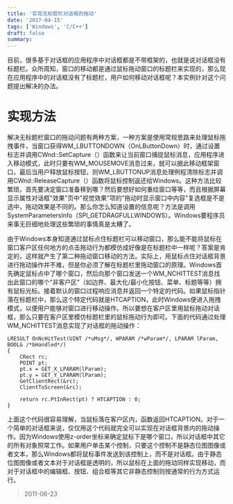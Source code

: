 ```yaml
---
title: '实现无标题栏对话框的拖动'
date: '2017-04-15'
tags: ['Windows', 'C/C++']
draft: false
summary: 
---
```


目前，很多基于对话框的应用程序中对话框都是不带框架的，也就是说对话框没有标题栏。众所周知，窗口的移动都是通过鼠标拖动窗口的标题栏来实现的，那么现在应用程序中的对话框没有了标题栏，用户如何移动对话框呢？本实例针对这个问题提出解决的办法。

# 实现方法
解决无标题栏窗口的拖动问题有两种方案，一种方案是使用常规思路来处理鼠标拖拽事件，当窗口获得WM_LBUTTONDOWN（OnLButtonDown）时，通过设置标志并调用CWnd::SetCapture（）函数来让当前窗口捕捉鼠标消息，应用程序进入移动模式，此时只要有WM_MOUSEMOVE消息过来，就可以据此移动框架窗口，最后当用户释放鼠标按钮，则WM_LBUTTONUP消息处理例程清除标志并调用CWnd::ReleaseCapture（）函数将鼠标控制返还给Windows。这种方法比较繁琐，首先要决定窗口准备移到哪？然后要想好如何重绘窗口等等，而且根据屏幕显示属性对话框"效果"页中"视觉效果"项的"拖动时显示窗口中内容"复选框是不是选中，拖动效果是不同的。那么你怎么知道设置的信息呢？方法是调用SystemParametersInfo（SPI_GETDRAGFULLWINDOWS）。Windows要程序员来事无巨细地处理这些繁琐的事情真是太糟了。

由于Windows本身知道通过鼠标点住标题栏可以移动窗口，那么能不能将鼠标在窗口客户区任何地方的点击拖动行为都模仿成好像是在标题栏中一样呢？答案是肯定的，这样就产生了第二种拖动窗口移动的方法。实际上，用鼠标点住对话框背景进行拖动操作并不难，但是你必须了解在标题栏里拖动窗口的原理。Windows首先确定鼠标点中了哪个窗口，然后向那个窗口发送一个WM_NCHITTEST消息找出此窗口的哪个"非客户区"（如边界、最大化/最小化按钮、菜单、标题等等）拥有鼠标光标。接着默认的窗口过程响应消息并返回一个特定的代码。如果鼠标指针落在标题栏中，那么这个特定代码就是HTCAPTION，此时Windows便进入拖拽模式，以便用户能够对窗口进行移动操作。所以要想在客户区里用鼠标拖动对话框，那么只要在客户区里模仿标题栏里的鼠标拖动行为即可。下面的代码通过处理WM_NCHITTEST消息实现了对话框的拖动操作：

```
LRESULT OnNcHitTest(UINT /*uMsg*/, WPARAM /*wParam*/, LPARAM lParam, BOOL& /*bHandled*/)
{
    CRect rc;
    POINT pt;
    pt.x = GET_X_LPARAM(lParam);
    pt.y = GET_Y_LPARAM(lParam);
    GetClientRect(&rc);
    ClientToScreen(&rc);
    
    return rc.PtInRect(pt) ? HTCAPTION : 0;
}
```

上面这个代码很容易理解，当鼠标落在客户区内，函数返回HTCAPTION。对于一个简单的对话框来说，仅仅用这个代码就完全可以实现在对话框背景内的拖动操作。因为Windows使用z-order坐标来确定鼠标下是哪个窗口，所以对话框中其它的所有对象照常工作。如果用户单击某个控制，只要这个控制不是静态位图图像或者文本，那么Windows都将鼠标事件发送到该控制上，而不是对话框。由于静态位图图像或者文本对于对话框是透明的，所以鼠标在上面的拖动同样实现移动，而对于对话框中的编辑框、按钮、组合框等其它非静态控制则按通常的行为方式运行。

> 2011-06-23